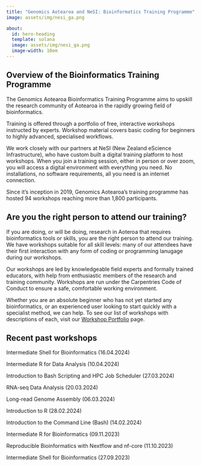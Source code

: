 ```yaml
---
title: "Genomics Aotearoa and NeSI: Bioinformatics Training Programme"
image: assets/img/nesi_ga.png

about:
  id: hero-heading
  template: solana
  image: assets/img/nesi_ga.png
  image-width: 10em
---
```


## Overview of the Bioinformatics Training Programme

The Genomics Aotearoa Bioinformatics Training Programme aims to upskill the research community of Aotearoa in the rapidly growing field of bioinformatics.

Training is offered through a portfolio of free, interactive workshops instructed by experts. Workshop material covers basic coding for beginners to highly advanced, specialised workflows. 

We work closely with our partners at NeSI (New Zealand eScience Infrastructure), who have custom built a digital training platform to host workshops. When you join a training session, either in person or over zoom, you will access a digital environment with everything you need. No installations, no software requirements, all you need is an internet connection. 

Since it's inception in 2019, Genomics Aotearoa's training programme has hosted 94 workshops reaching more than 1,800 participants.



## Are you the right person to attend our training?

If you are doing, or will be doing, research in Aoteroa that requires bioinformatics tools or skills, you are the right person to attend our training. We have workshops suitable for all skill levels: many of our attendees have their first interaction with any form of coding or programming lanugage during our workshops. 

Our workshops are led by knowledgeable field experts and formally trained educators, with help from enthusiastic members of the research and training community. Workshops are run under the Carpentries Code of Conduct to ensure a safe, comfortable working environment. 

Whether you are an absolute beginner who has not yet started any bioinformatics, or an experienced user looking to start quickly with a specialist method, we can help. To see our list of workshops with descriptions of each, visit our [Workshop Portfolio](portfolio.qmd) page.







## Recent past workshops

Intermediate Shell for Bioinformatics (16.04.2024)

Intermediate R for Data Analysis (10.04.2024)

Introduction to Bash Scripting and HPC Job Scheduler (27.03.2024)

RNA-seq Data Analysis (20.03.2024)

Long-read Genome Assembly (06.03.2024)

Introduction to R (28.02.2024)

Introduction to the Command Line (Bash) (14.02.2024)

Intermediate R for Bioinformatics (09.11.2023)

Reproducible Bioinformatics with Nextflow and nf-core (11.10.2023)

Intermediate Shell for Bioinformatics (27.09.2023)

